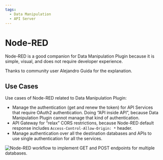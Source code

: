```yaml
---
tags:
  - Data Manipulation
  - API Server
---
```



# Node-RED

Node-RED is a good companion for Data Manipulation Plugin because it is simple, visual, and does not require developer experience.

Thanks to community user Alejandro Guida for the explanation.

## Use Cases

Use cases of Node-RED related to Data Manipulation Plugin:

- Manage the authentication (get and renew the token) for API Services that require OAuth2 authentication. Doing “API inside API”, because Data Manipulation Plugin cannot manage that kind of authentication.
- API Gateway for “relax” CORS restrictions, because Node-RED default response includes `Access-Control-Allow-Origin: *` header.
- Manage authentication over all the destination databases and APIs to use single authentication for all the services.

<Image
  title="Node-RED workflow to implement GET and POST endpoints for multiple databases."
  src="/img/plugins/volkovlabs-form-panel/node-red.png"
  lazy={false}
/>
